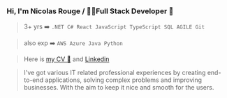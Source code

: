 ### Hi, I'm Nicolas Rouge / 👨‍💻Full Stack Developer 🗻

> 3+ yrs ➡️
>`.NET C# React JavaScript TypeScript SQL AGILE Git`

> also exp ➡️
`AWS Azure Java Python`

> Here is <a href="https://github.com/nicolasrouge/simpleCV/blob/main/CV%20Nicolas%20Rouge%20FULL%20STACK%20Developer%20ENG%20INTERNATIONAL%204.1.pdf">my CV 📄</a>
and [Linkedin](https://www.linkedin.com/in/nicolas-rouge777/)

>I've got various IT related professional experiences by creating end-to-end applications, solving complex problems 
and improving businesses. With the aim to keep it nice and smooth for the users.